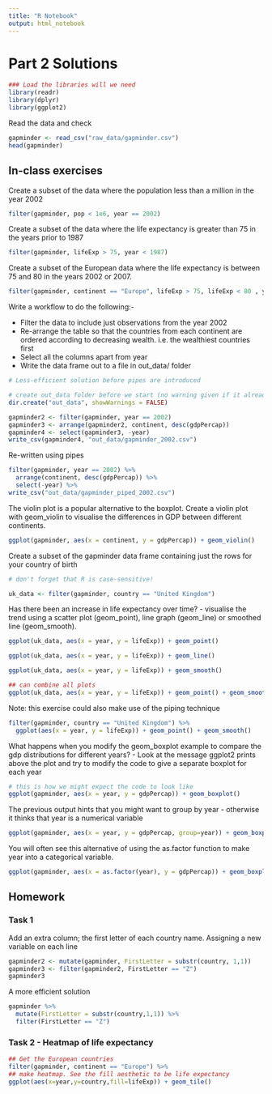 ```yaml
---
title: "R Notebook"
output: html_notebook
---
```


# Part 2 Solutions

```r
### Load the libraries will we need
library(readr)
library(dplyr)
library(ggplot2)
```

Read the data and check

```r
gapminder <- read_csv("raw_data/gapminder.csv")
head(gapminder)
```


## In-class exercises

Create a subset of the data where the population less than a million in the year 2002

```r
filter(gapminder, pop < 1e6, year == 2002)
```

Create a subset of the data where the life expectancy is greater than 75 in the years prior to 1987

```r
filter(gapminder, lifeExp > 75, year < 1987)
```

Create a subset of the European data where the life expectancy is between 75 and 80 in the years 2002 or 2007.

```r
filter(gapminder, continent == "Europe", lifeExp > 75, lifeExp < 80 , year == 2002 | year == 2007)
```

Write a workflow to do the following:- 

- Filter the data to include just observations from the year 2002
- Re-arrange the table so that the countries from each continent are ordered according to decreasing wealth. i.e. the wealthiest countries first
- Select all the columns apart from year
- Write the data frame out to a file in out_data/ folder

```r
# Less-efficient solution before pipes are introduced

# create out_data folder before we start (no warning given if it already exists)
dir.create("out_data", showWarnings = FALSE)

gapminder2 <- filter(gapminder, year == 2002)
gapminder3 <- arrange(gapminder2, continent, desc(gdpPercap))
gapminder4 <- select(gapminder3, -year)
write_csv(gapminder4, "out_data/gapminder_2002.csv")
```

Re-written using pipes

```r
filter(gapminder, year == 2002) %>% 
  arrange(continent, desc(gdpPercap)) %>% 
  select(-year) %>% 
write_csv("out_data/gapminder_piped_2002.csv")

```


The violin plot is a popular alternative to the boxplot. Create a violin plot with geom_violin to visualise the differences in GDP between different continents.

```r
ggplot(gapminder, aes(x = continent, y = gdpPercap)) + geom_violin()
```

Create a subset of the gapminder data frame containing just the rows for your country of birth

```r

# don't forget that R is case-sensitive!

uk_data <- filter(gapminder, country == "United Kingdom")
```

Has there been an increase in life expectancy over time?
 - visualise the trend using a scatter plot (geom_point), line graph (geom_line) or smoothed line (geom_smooth).

```r
ggplot(uk_data, aes(x = year, y = lifeExp)) + geom_point()
```

```r
ggplot(uk_data, aes(x = year, y = lifeExp)) + geom_line()
```

```r
ggplot(uk_data, aes(x = year, y = lifeExp)) + geom_smooth()
```


```r
## can combine all plots
ggplot(uk_data, aes(x = year, y = lifeExp)) + geom_point() + geom_smooth()
```

Note: this exercise could also make use of the piping technique

```r
filter(gapminder, country == "United Kingdom") %>% 
  ggplot(aes(x = year, y = lifeExp)) + geom_point() + geom_smooth()
```
What happens when you modify the geom_boxplot example to compare the gdp distributions for different years?
- Look at the message ggplot2 prints above the plot and try to modify the code to give a separate boxplot for each year

```r
# this is how we might expect the code to look like
ggplot(gapminder, aes(x = year, y = gdpPercap)) + geom_boxplot()
```

The previous output hints that you might want to group by year - otherwise it thinks that year is a numerical variable

```r
ggplot(gapminder, aes(x = year, y = gdpPercap, group=year)) + geom_boxplot()
```
You will often see this alternative of using the as.factor function to make year into a categorical variable.

```r
ggplot(gapminder, aes(x = as.factor(year), y = gdpPercap)) + geom_boxplot()

```

## Homework



### Task 1

Add an extra column; the first letter of each country name. Assigning a new variable on each line

```r
gapminder2 <- mutate(gapminder, FirstLetter = substr(country, 1,1))
gapminder3 <- filter(gapminder2, FirstLetter == "Z")
gapminder3
```

A more efficient solution

```r
gapminder %>% 
  mutate(FirstLetter = substr(country,1,1)) %>% 
  filter(FirstLetter == "Z")
```

### Task 2 - Heatmap of life expectancy

```r
## Get the European countries
filter(gapminder, continent == "Europe") %>% 
## make heatmap. See the fill aesthetic to be life expectancy
ggplot(aes(x=year,y=country,fill=lifeExp)) + geom_tile()
```

